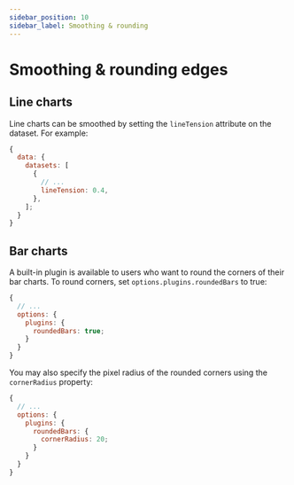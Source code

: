 ```yaml
---
sidebar_position: 10
sidebar_label: Smoothing & rounding
---
```



# Smoothing & rounding edges

## Line charts

Line charts can be smoothed by setting the `lineTension` attribute on the dataset. For example:

```js
{
  data: {
    datasets: [
      {
        // ...
        lineTension: 0.4,
      },
    ];
  }
}
```

## Bar charts

A built-in plugin is available to users who want to round the corners of their bar charts. To round corners, set `options.plugins.roundedBars` to true:

```js
{
  // ...
  options: {
    plugins: {
      roundedBars: true;
    }
  }
}
```

You may also specify the pixel radius of the rounded corners using the `cornerRadius` property:

```js
{
  // ...
  options: {
    plugins: {
      roundedBars: {
        cornerRadius: 20;
      }
    }
  }
}
```
